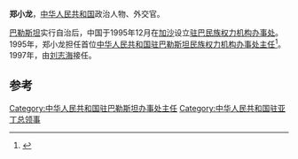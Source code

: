 '''郑小龙'''，[[中华人民共和国|中华人民共和国]]政治人物、外交官。

[[巴勒斯坦|巴勒斯坦]]实行自治后，中国于1995年12月在[[加沙|加沙]]设立[[中國駐巴勒斯坦大使列表|驻巴民族权力机构办事处]]。1995年，郑小龙担任首位[[中国驻巴勒斯坦大使列表|中华人民共和国驻巴勒斯坦民族权力机构办事处主任]]<ref>{{cite web|author=中华人民共和国外交部|title=中国驻巴勒斯坦历任大使|url=http://www.mfa.gov.cn/chn/pds/ziliao/wjrw/2167/2169/t9174.htm|publisher=中华人民共和国外交部|accessdate=2012-03-03}}</ref>。1997年，由[[刘志海|刘志海]]接任。

== 参考 ==
{{reflist}}
{{start box}}
{{s-dip}}
{{succession box|[[时延春|时延春]]|[[陈伴年|陈伴年]]|[[中国驻亚丁总领事列表|中华人民共和国驻亚丁总领事]]|1997年9月－1999年11月}}
{{succession box|首任|[[刘志海|刘志海]]|[[中国驻巴勒斯坦大使列表|中华人民共和国驻巴勒斯坦民族权力机构办事处主任]]|1995年12月－1997年6月}}
{{end box}}
{{中国政治人物小作品}}

[[Category:中华人民共和国驻巴勒斯坦办事处主任|Category:中华人民共和国驻巴勒斯坦办事处主任]]
[[Category:中华人民共和国驻亚丁总领事|Category:中华人民共和国驻亚丁总领事]]